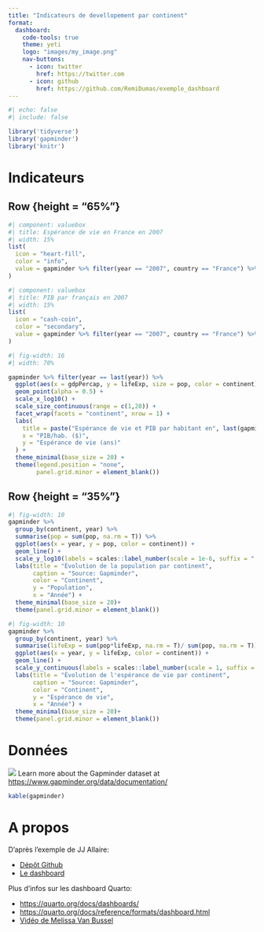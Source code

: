 ```yaml
---
title: "Indicateurs de devellopement par continent"
format: 
  dashboard:
    code-tools: true
    theme: yeti
    logo: "images/my_image.png"
    nav-buttons:
      - icon: twitter
        href: https://twitter.com
      - icon: github
        href: https://github.com/RemiDumas/exemple_dashboard
---
```


```r
#| echo: false
#| include: false

library('tidyverse')
library('gapminder')
library('knitr')
```

# Indicateurs

## Row {height = "65%"}

```r
#| component: valuebox
#| title: Espérance de vie en France en 2007
#| width: 15%
list(
  icon = "heart-fill",
  color = "info",
  value = gapminder %>% filter(year == "2007", country == "France") %>% pull(lifeExp) %>% round(0) %>% paste("ans")
)
```

```r
#| component: valuebox
#| title: PIB par français en 2007
#| width: 15%
list(
  icon = "cash-coin",
  color = "secondary",
  value = gapminder %>% filter(year == "2007", country == "France") %>% pull(gdpPercap) %>% round(0) %>% paste("$")
)
```

```r
#| fig-width: 16
#| width: 70%

gapminder %>% filter(year == last(year)) %>% 
  ggplot(aes(x = gdpPercap, y = lifeExp, size = pop, color = continent)) +
  geom_point(alpha = 0.5) +
  scale_x_log10() +
  scale_size_continuous(range = c(1,20)) +
  facet_wrap(facets = "continent", nrow = 1) +
  labs(
    title = paste("Espérance de vie et PIB par habitant en", last(gapminder$year)),
    x = "PIB/hab. ($)",
    y = "Espérance de vie (ans)"
  ) +
  theme_minimal(base_size = 20) +
  theme(legend.position = "none",
        panel.grid.minor = element_blank())
```


## Row {height = "35%"}
```r
#| fig-width: 10
gapminder %>% 
  group_by(continent, year) %>% 
  summarise(pop = sum(pop, na.rm = T)) %>% 
  ggplot(aes(x = year, y = pop, color = continent)) +
  geom_line() +
  scale_y_log10(labels = scales::label_number(scale = 1e-6, suffix = " M")) +
  labs(title = "Évolution de la population par continent",
       caption = "Source: Gapminder",
       color = "Continent",
       y = "Population",
       x = "Année") +
  theme_minimal(base_size = 20)+
  theme(panel.grid.minor = element_blank())
```

```r
#| fig-width: 10
gapminder %>% 
  group_by(continent, year) %>% 
  summarise(lifeExp = sum(pop*lifeExp, na.rm = T)/ sum(pop, na.rm = T)) %>% 
  ggplot(aes(x = year, y = lifeExp, color = continent)) +
  geom_line() +
  scale_y_continuous(labels = scales::label_number(scale = 1, suffix = " ans")) +
  labs(title = "Évolution de l'espérance de vie par continent",
       caption = "Source: Gapminder",
       color = "Continent",
       y = "Espérance de vie",
       x = "Année") +
  theme_minimal(base_size = 20)+
  theme(panel.grid.minor = element_blank())
```


# Données

![](images/gapminder.png) Learn more about the Gapminder dataset at <https://www.gapminder.org/data/documentation/>


```r
kable(gapminder)
```

# A propos

D'après l'exemple de JJ Allaire: 

- [Dépôt Github](https://github.com/jjallaire/gapminder-dashboard/)
- [Le dashboard](https://jjallaire.github.io/gapminder-dashboard/)

Plus d'infos sur les dashboard Quarto:

- [https://quarto.org/docs/dashboards/](https://quarto.org/docs/dashboards/)
- [https://quarto.org/docs/reference/formats/dashboard.html](https://quarto.org/docs/reference/formats/dashboard.html)
- [Vidéo de Melissa Van Bussel](https://www.youtube.com/watch?v=5zYrgRylkH0)

# 

